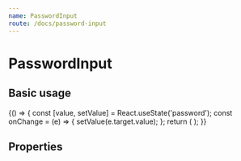 ```yaml
---
name: PasswordInput
route: /docs/password-input
---
```



# PasswordInput


## Basic usage

<Playground>
    {() => {
        const [value, setValue] = React.useState('password');
        const onChange = (e) => {
            setValue(e.target.value);
        };
        return (
            <PasswordInput
                onChange={onChange}
                value={value}
                name={'password'}
            />
        );
   }}
</Playground>


## Properties

<Props of={PasswordInput} />



